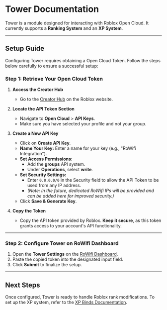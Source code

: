 # Tower Documentation

Tower is a module designed for interacting with Roblox Open Cloud. It currently supports a **Ranking System** and an **XP System**.

---

## Setup Guide

Configuring Tower requires obtaining a Open Cloud Token. Follow the steps below carefully to ensure a successful setup:

### Step 1: Retrieve Your Open Cloud Token  

1. **Access the Creator Hub**  
   - Go to the [Creator Hub](https://create.roblox.com/) on the Roblox website.  

2. **Locate the API Token Section**  
   - Navigate to **Open Cloud** > **API Keys**.
   - Make sure you have selected your profile and not your group.

3. **Create a New API Key**  
   - Click on **Create API Key**.  
   - **Name Your Key:** Enter a name for your key (e.g., "RoWifi Integration").  
   - **Set Access Permissions:**  
     - Add the **groups** API system.  
     - Under **Operations**, select **write**.  
   - **Set Security Settings:**  
     - Enter `0.0.0.0/0` in the Security field to allow the API Token to be used from any IP address.  
     - *(Note: In the future, dedicated RoWifi IPs will be provided and can be added here for improved security.)*  
   - Click **Save & Generate Key**.  

4. **Copy the Token**  
   - Copy the API token provided by Roblox. **Keep it secure**, as this token grants access to your account's API functionality.

---

### Step 2: Configure Tower on RoWifi Dashboard

1. Open the **Tower Settings** on the [RoWifi Dashboard](https://dashboard.rowifi.xyz).
2. Paste the copied token into the designated input field.
3. Click **Submit** to finalize the setup.

---

## Next Steps

Once configured, Tower is ready to handle Roblox rank modifications. To set up the XP system, refer to the [XP Binds Documentation](/docs/tower/binds).